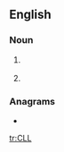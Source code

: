 ==English==

===Noun===
{{en-noun}}

# {{lb|en|computing}} {{initialism of|[[command line]] [[language]]|lang=en}}
# {{lb|en|medicine}} {{initialism of|chronic lymphocytic leukemia|lang=en}}

===Anagrams===
* {{l|en|LLC}}

[[tr:CLL]]